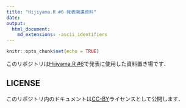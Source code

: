```yaml
---
title: "Hijiyama.R #6 発表関連資料"
date: 
output:
  html_document:
    md_extensions: -ascii_identifiers
---
```


```r
knitr::opts_chunk$set(echo = TRUE)

```

このリポジトリは[Hijiyama.R #6](https://atnd.org/events/87953)で発表に使用した資料置き場です．


## LICENSE

このリポジトリ内のドキュメントは[CC-BY](https://creativecommons.org/licenses/by/4.0/legalcode.ja)ライセンスとして公開します．